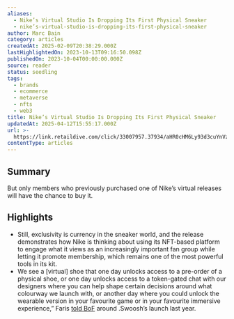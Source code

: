 ```yaml
---
aliases:
  - Nike’s Virtual Studio Is Dropping Its First Physical Sneaker
  - nike’s-virtual-studio-is-dropping-its-first-physical-sneaker
author: Marc Bain
category: articles
createdAt: 2025-02-09T20:38:29.000Z
lastHighlightedOn: 2023-10-13T09:16:50.098Z
publishedOn: 2023-10-04T00:00:00.000Z
source: reader
status: seedling
tags:
  - brands
  - ecommerce
  - metaverse
  - nfts
  - web3
title: Nike’s Virtual Studio Is Dropping Its First Physical Sneaker
updatedAt: 2025-04-12T15:55:17.000Z
url: >-
  https://link.retaildive.com/click/33007957.37934/aHR0cHM6Ly93d3cuYnVzaW5lc3NvZmZhc2hpb24uY29tL2FydGljbGVzL3RlY2hub2xvZ3kvbmlrZXMtdmlydHVhbC1zdHVkaW8taXMtZHJvcHBpbmctaXRzLWZpcnN0LXBoeXNpY2FsLXNuZWFrZXIv/637e582e0821e0a3d7090092B8b131d63
contentType: articles
---
```

## Summary

But only members who previously purchased one of Nike’s virtual releases will have the chance to buy it.

## Highlights

- Still, exclusivity is currency in the sneaker world, and the release demonstrates how Nike is thinking about using its NFT-based platform to engage what it views as an increasingly important fan group while letting it promote membership, which remains one of the most powerful tools in its kit.
- We see a [virtual] shoe that one day unlocks access to a pre-order of a physical shoe, or one day unlocks access to a token-gated chat with our designers where you can help shape certain decisions around what colourway we launch with, or another day where you could unlock the wearable version in your favourite game or in your favourite immersive experience,” Faris [told BoF](https://www.businessoffashion.com/articles/technology/nike-is-launching-its-first-big-web3-project/) around .Swoosh’s launch last year.
